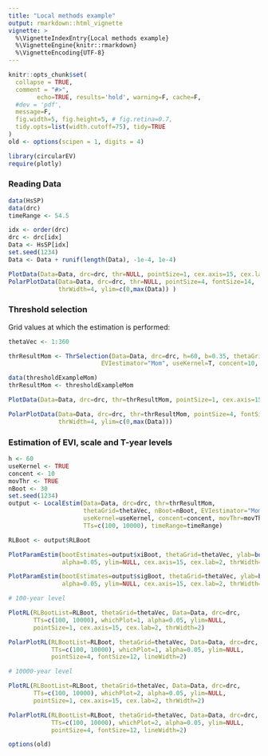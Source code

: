 ```yaml
---
title: "Local methods example"
output: rmarkdown::html_vignette
vignette: >
  %\VignetteIndexEntry{Local methods example}
  %\VignetteEngine{knitr::rmarkdown}
  %\VignetteEncoding{UTF-8}
---
```


```r
knitr::opts_chunk$set(
  collapse = TRUE,
  comment = "#>",
        echo=TRUE, results='hold', warning=F, cache=F, 
  #dev = 'pdf', 
  message=F, 
  fig.width=5, fig.height=5, # fig.retina=0.7,
  tidy.opts=list(width.cutoff=75), tidy=TRUE
)
old <- options(scipen = 1, digits = 4)
```

```r
library(circularEV)
require(plotly)
```

### Reading Data

```r
data(HsSP)
data(drc)
timeRange <- 54.5

idx <- order(drc)
drc <- drc[idx]
Data <- HsSP[idx]
set.seed(1234)
Data <- Data + runif(length(Data), -1e-4, 1e-4)
```

```r
PlotData(Data=Data, drc=drc, thr=NULL, pointSize=1, cex.axis=15, cex.lab=2, thrWidth=2)
PolarPlotData(Data=Data, drc=drc, thr=NULL, pointSize=4, fontSize=14,
              thrWidth=4, ylim=c(0,max(Data)) )
```


### Threshold selection

Grid values at which the estimation is performed:
```r
thetaVec <- 1:360
```

```r
thrResultMom <- ThrSelection(Data=Data, drc=drc, h=60, b=0.35, thetaGrid=thetaVec,
                          EVIestimator="Mom", useKernel=T, concent=10, bw=30, numCores=2)$thr
```

```r
data(thresholdExampleMom)
thrResultMom <- thresholdExampleMom
```




```r
PlotData(Data=Data, drc=drc, thr=thrResultMom, pointSize=1, cex.axis=15, cex.lab=2, thrWidth=2)

PolarPlotData(Data=Data, drc=drc, thr=thrResultMom, pointSize=4, fontSize=12, 
              thrWidth=4, ylim=c(0,max(Data)))
```



### Estimation of EVI, scale and T-year levels

```r
h <- 60
useKernel <- TRUE
concent <- 10
movThr <- TRUE
nBoot <- 30
set.seed(1234)
output <- LocalEstim(Data=Data, drc=drc, thr=thrResultMom,
                     thetaGrid=thetaVec, nBoot=nBoot, EVIestimator="Mom", h=h,
                     useKernel=useKernel, concent=concent, movThr=movThr,
                     TTs=c(100, 10000), timeRange=timeRange)

RLBoot <- output$RLBoot
```


```r
PlotParamEstim(bootEstimates=output$xiBoot, thetaGrid=thetaVec, ylab=bquote(hat(xi)),
               alpha=0.05, ylim=NULL, cex.axis=15, cex.lab=2, thrWidth=2)

PlotParamEstim(bootEstimates=output$sigBoot, thetaGrid=thetaVec, ylab=bquote(hat(sigma)),
               alpha=0.05, ylim=NULL, cex.axis=15, cex.lab=2, thrWidth=2)
```


```r
# 100-year level

PlotRL(RLBootList=RLBoot, thetaGrid=thetaVec, Data=Data, drc=drc,
       TTs=c(100, 10000), whichPlot=1, alpha=0.05, ylim=NULL,
       pointSize=1, cex.axis=15, cex.lab=2, thrWidth=2)

PolarPlotRL(RLBootList=RLBoot, thetaGrid=thetaVec, Data=Data, drc=drc,
            TTs=c(100, 10000), whichPlot=1, alpha=0.05, ylim=NULL,
            pointSize=4, fontSize=12, lineWidth=2)
```


```r
# 10000-year level

PlotRL(RLBootList=RLBoot, thetaGrid=thetaVec, Data=Data, drc=drc,
       TTs=c(100, 10000), whichPlot=2, alpha=0.05, ylim=NULL,
       pointSize=1, cex.axis=15, cex.lab=2, thrWidth=2)

PolarPlotRL(RLBootList=RLBoot, thetaGrid=thetaVec, Data=Data, drc=drc,
            TTs=c(100, 10000), whichPlot=2, alpha=0.05, ylim=NULL,
            pointSize=4, fontSize=12, lineWidth=2)
```

```r
options(old)
```
